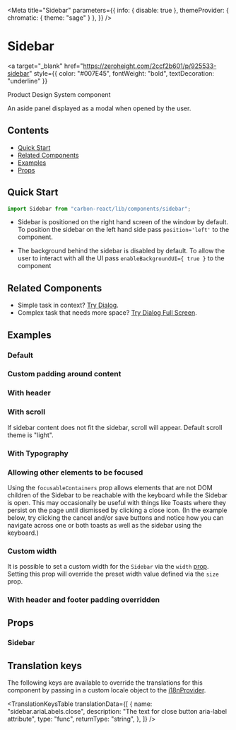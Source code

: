 
<Meta
  title="Sidebar"
  parameters={{
    info: { disable: true },
    themeProvider: { chromatic: { theme: "sage" } },
  }}
/>

# Sidebar

<a
  target="_blank"
  href="https://zeroheight.com/2ccf2b601/p/925533-sidebar"
  style={{ color: "#007E45", fontWeight: "bold", textDecoration: "underline" }}
>
  Product Design System component
</a>

An aside panel displayed as a modal when opened by the user.

## Contents

- [Quick Start](#quick-start)
- [Related Components](#related-components)
- [Examples](#examples)
- [Props](#props)

## Quick Start

```javascript
import Sidebar from "carbon-react/lib/components/sidebar";
```

- Sidebar is positioned on the right hand screen of the window by default. To position the sidebar on the left hand side pass `position='left'` to the component.

- The background behind the sidebar is disabled by default. To allow the user to interact with all the UI pass `enableBackgroundUI={ true }` to the component

## Related Components

- Simple task in context? [Try Dialog](/?path=/docs/dialog--default-story "Try Dialog").
- Complex task that needs more space? [Try Dialog Full Screen](/?path=/docs/dialog-full-screen--default-story "Try Dialog Full Screen").

## Examples

### Default

<Canvas>
  <Story name="default" story={stories.DefaultStory} />
</Canvas>

### Custom padding around content

<Canvas>
  <Story
    name="custom padding around content"
    story={stories.CustomPaddingAroundContent}
  />
</Canvas>

### With header

<Canvas>
  <Story name="with header" story={stories.WithHeader} />
</Canvas>

### With scroll

If sidebar content does not fit the sidebar, scroll will appear. Default scroll theme is "light".

<Canvas>
  <Story name="with scroll" story={stories.WithScroll} />
</Canvas>

### With Typography

<Canvas>
  <Story name="with typography" story={stories.WithTypography} />
</Canvas>

### Allowing other elements to be focused

Using the `focusableContainers` prop allows elements that are not DOM children of the Sidebar to be reachable with the keyboard while the Sidebar is open.
This may occasionally be useful with things like Toasts where they persist on the page until dismissed by clicking a close icon.
(In the example below, try clicking the cancel and/or save buttons and notice how you can navigate across one or both toasts as well as the sidebar using the keyboard.)

<Canvas>
  <Story
    name="other focusable containers"
    story={stories.OtherFocusableContainers}
  />
</Canvas>

### Custom width

It is possible to set a custom width for the `Sidebar` via the `width` [prop](#props).
Setting this prop will override the preset width value defined via the `size` prop.

<Canvas>
  <Story name="custom width" story={stories.CustomWidth} />
</Canvas>

### With header and footer padding overridden

<Canvas>
  <Story
    name="with header and footer padding"
    story={stories.WithHeaderAndFooterPadding}
  />
</Canvas>

## Props

### Sidebar

<StyledSystemProps noHeader padding width of={Sidebar} />

## Translation keys

The following keys are available to override the translations for this component by passing in a custom locale object to the
[i18nProvider](https://carbon.sage.com/?path=/story/documentation-i18n--page).

<TranslationKeysTable
  translationData={[
    {
      name: "sidebar.ariaLabels.close",
      description: "The text for close button aria-label attribute",
      type: "func",
      returnType: "string",
    },
  ]}
/>
